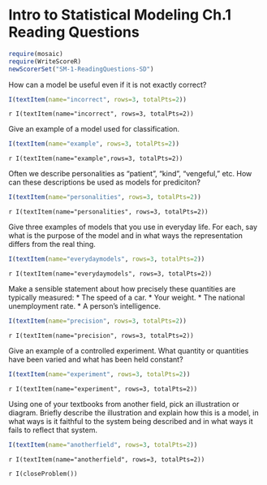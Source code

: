 Intro to Statistical Modeling  Ch.1 Reading Questions
========================================================
```r
require(mosaic)
require(WriteScoreR)
newScorerSet("SM-1-ReadingQuestions-SD")
```

How can a model be useful even if it is not exactly correct?

```r
I(textItem(name="incorrect", rows=3, totalPts=2))
```

`r I(textItem(name="incorrect", rows=3, totalPts=2))`

Give an example of a model used for classification.

```r
I(textItem(name="example", rows=3, totalPts=2))
```

`r I(textItem(name="example",rows=3, totalPts=2))`

Often we describe personalities as "patient", "kind", "vengeful," etc.  How can these descriptions be used as models for prediciton?

```r
I(textItem(name="personalities", rows=3, totalPts=2))
```

`r I(textItem(name="personalities", rows=3, totalPts=2))`

Give three examples of models that you use in everyday life.  For each, say what is the purpose of the model and in what ways the representation differs from the real thing.

```r
I(textItem(name="everydaymodels", rows=3, totalPts=2))
```

`r I(textItem(name="everydaymodels", rows=3, totalPts=2))`

Make a sensible statement about how precisely these quantities are typically measured:
 * The speed of a car.
 * Your weight.
 * The national unemployment rate.
 * A person's intelligence.

```r
I(textItem(name="precision", rows=3, totalPts=2))
```

`r I(textItem(name="precision", rows=3, totalPts=2))`

Give an example of a controlled experiment.  What quantity or quantities have been varied and what has been held constant?

```r
I(textItem(name="experiment", rows=3, totalPts=2))
```

`r I(textItem(name="experiment", rows=3, totalPts=2))`

Using one of your textbooks from another field, pick an illustration or diagram.  Briefly describe the illustration and explain how this is a model, in what ways is it faithful to the system being described and in what ways it fails to reflect that system.

```r
I(textItem(name="anotherfield", rows=3, totalPts=2))
```

`r I(textItem(name="anotherfield", rows=3, totalPts=2))`

`r I(closeProblem())`



